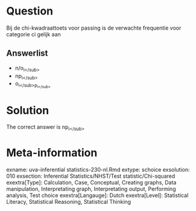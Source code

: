 Question
========

Bij de chi-kwadraattoets voor passing is de verwachte frequentie voor categorie ci gelijk aan

Answerlist
----------
* n\/o<sub>i<\/sub>
* np<sub>i<\/sub>
* o<sub>i<\/sub>p<sub>i<\/sub>

Solution
========

The correct answer is  np<sub>i<\/sub>

Meta-information
================
exname: uva-inferential statistics-230-nl.Rmd
extype: schoice
exsolution: 010
exsection: Inferential Statistics/NHST/Test statistic/Chi-squared
exextra[Type]: Calculation, Case, Conceptual, Creating graphs, Data manipulation, Interpretating graph, Interpretating output, Performing analysis, Test choice
exextra[Langauge]: Dutch
exextra[Level]: Statistical Literacy, Statistical Reasoning, Statistical Thinking
